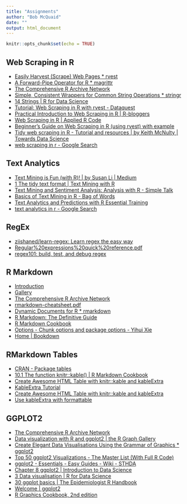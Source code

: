 ---
title: "Assignments"
author: "Bob McQuaid"
date: ""
output: html_document
---

```{r setup, include=FALSE}
knitr::opts_chunk$set(echo = TRUE)
```


## Web Scraping in R

* [Easily Harvest (Scrape) Web Pages * rvest](https://rvest.tidyverse.org/)
* [A Forward-Pipe Operator for R * magrittr](https://magrittr.tidyverse.org/)
* [The Comprehensive R Archive Network](https://cran.r-project.org/)
* [Simple, Consistent Wrappers for Common String Operations * stringr](https://stringr.tidyverse.org/)
* [14 Strings | R for Data Science](https://r4ds.had.co.nz/strings.html)
* [Tutorial: Web Scraping in R with rvest - Dataquest](https://www.dataquest.io/blog/web-scraping-in-r-rvest/)
* [Practical Introduction to Web Scraping in R | R-bloggers](https://www.r-bloggers.com/2019/04/practical-introduction-to-web-scraping-in-r/)
* [Web Scraping in R | Applied R Code](http://applied-r.com/web-scrapping/#)
* [Beginner's Guide on Web Scraping in R (using rvest) with example](https://www.analyticsvidhya.com/blog/2017/03/beginners-guide-on-web-scraping-in-r-using-rvest-with-hands-on-knowledge/)
* [Tidy web scraping in R - Tutorial and resources | by Keith McNulty | Towards Data Science](https://towardsdatascience.com/tidy-web-scraping-in-r-tutorial-and-resources-ac9f72b4fe47)
* [web scraping in r - Google Search](https://www.google.com/search?q=web+scraping+in+r&rlz=1C1SQJL_enUS903US903&sxsrf=APq-WBuxfppHjZ44a7Yhi-l1366OB7WaMQ:1649266230544&ei=Ns5NYrO_IMufkPIP58ycqAw&start=10&sa=N&ved=2ahUKEwizsr6--__2AhXLD0QIHWcmB8UQ8NMDegQIARBK&cshid=1649266362792008&biw=1920&bih=1009&dpr=1)


## Text Analytics

* [Text Mining is Fun (with R)! | by Susan Li | Medium](https://actsusanli.medium.com/text-mining-is-fun-with-r-35e537b12002)
* [1 The tidy text format | Text Mining with R](https://www.tidytextmining.com/tidytext.html)
* [Text Mining and Sentiment Analysis: Analysis with R - Simple Talk](https://www.red-gate.com/simple-talk/databases/sql-server/bi-sql-server/text-mining-and-sentiment-analysis-with-r/)
* [Basics of Text Mining in R - Bag of Words](http://rstudio-pubs-static.s3.amazonaws.com/256588_57b585da6c054349825cba46685d8464.html)
* [Text Analytics and Predictions with R Essential Training](https://rstudio-pubs-static.s3.amazonaws.com/588350_44eaace5507a45d2944549944559da1f.html)
* [text analytics in r - Google Search](https://www.google.com/search?q=text+analytics+in+r&rlz=1C1SQJL_enUS903US903&oq=&aqs=chrome.0.35i39i362l8.22668j0j7&sourceid=chrome&ie=UTF-8)


## RegEx

* [ziishaned/learn-regex: Learn regex the easy way](https://github.com/ziishaned/learn-regex)
* [Regular%20expressions%20quick%20reference.pdf](https://download.microsoft.com/download/D/2/4/D240EBF6-A9BA-4E4F-A63F-AEB6DA0B921C/Regular%20expressions%20quick%20reference.pdf)
* [regex101: build, test, and debug regex](https://regex101.com/r/xc9GkU/1)


## R Markdown

* [Introduction](https://rmarkdown.rstudio.com/lesson-1.html)
* [Gallery](https://rmarkdown.rstudio.com/gallery)
* [The Comprehensive R Archive Network](https://cran.r-project.org/)
* [rmarkdown-cheatsheet.pdf](https://www.rstudio.com/wp-content/uploads/2015/02/rmarkdown-cheatsheet.pdf)
* [Dynamic Documents for R * rmarkdown](https://rmarkdown.rstudio.com/docs/)
* [R Markdown: The Definitive Guide](https://bookdown.org/yihui/rmarkdown/)
* [R Markdown Cookbook](https://bookdown.org/yihui/rmarkdown-cookbook/)
* [Options - Chunk options and package options - Yihui Xie](https://yihui.org/knitr/options/)
* [Home | Bookdown](https://bookdown.org/)


## RMarkdown Tables

* [CRAN - Package tables](https://cran.r-project.org/web/packages/tables/index.html)
* [10.1 The function knitr::kable() | R Markdown Cookbook](https://bookdown.org/yihui/rmarkdown-cookbook/kable.html)
* [Create Awesome HTML Table with knitr::kable and kableExtra](https://haozhu233.github.io/kableExtra/awesome_table_in_html.html#grouped_columns__rows)
* [KableExtra Tutorial](https://rstudio-pubs-static.s3.amazonaws.com/444395_76727eaf9c774fa8bf932bed16500a00.html)
* [Create Awesome HTML Table with knitr::kable and kableExtra](https://haozhu233.github.io/kableExtra/awesome_table_in_html.html)
* [Use kableExtra with formattable](http://haozhu233.github.io/kableExtra/use_kableExtra_with_formattable.html)


## GGPLOT2

* [The Comprehensive R Archive Network](https://cran.r-project.org/)
* [Data visualization with R and ggplot2 | the R Graph Gallery](https://r-graph-gallery.com/ggplot2-package.html)
* [Create Elegant Data Visualisations Using the Grammar of Graphics * ggplot2](https://ggplot2.tidyverse.org/)
* [Top 50 ggplot2 Visualizations - The Master List (With Full R Code)](http://r-statistics.co/Top50-Ggplot2-Visualizations-MasterList-R-Code.html)
* [ggplot2 - Essentials - Easy Guides - Wiki - STHDA](http://www.sthda.com/english/wiki/ggplot2-essentials)
* [Chapter 8 ggplot2 | Introduction to Data Science](https://rafalab.github.io/dsbook/ggplot2.html)
* [3 Data visualisation | R for Data Science](https://r4ds.had.co.nz/data-visualisation.html)
* [30 ggplot basics | The Epidemiologist R Handbook](https://epirhandbook.com/en/ggplot-basics.html)
* [Welcome | ggplot2](https://ggplot2-book.org/)
* [R Graphics Cookbook, 2nd edition](https://r-graphics.org/)

